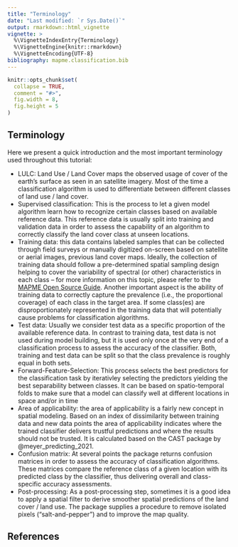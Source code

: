 ```yaml
---
title: "Terminology"
date: "Last modified: `r Sys.Date()`"
output: rmarkdown::html_vignette
vignette: >
  %\VignetteIndexEntry{Terminology}
  %\VignetteEngine{knitr::rmarkdown}
  %\VignetteEncoding{UTF-8}
bibliography: mapme.classification.bib
---
```


```r
knitr::opts_chunk$set(
  collapse = TRUE,
  comment = "#>",
  fig.width = 8,
  fig.height = 5
)
```

## Terminology

Here we present a quick introduction and the most important terminology used throughout
this tutorial:

-  LULC: Land Use / Land Cover maps the observed usage of cover of the earth's surface
as seen in an satellite imagery. Most of the time a classification algorithm is used
to differentiate between different classes of land use / land cover.
-  Supervised classification: This is the process to let a given model algorithm
learn how to recognize certain classes based on available reference data. This reference
data is usually split into training and validation data in order to assess the capability
of an algorithm to correctly classify the land cover class at unseen locations.
-  Training data: this data contains labeled samples that can be collected through 
field surveys or manually digitized on-screen based on satellite or aerial images,
previous land cover maps. Ideally, the collection of training data should follow
a pre-determined spatial sampling design helping to cover the variability of 
spectral (or other) characteristics in each class – for more information on this topic, 
please refer to the [MAPME Open Source Guide](https://github.com/mapme-initiative/mapme.osg). 
Another important aspect is the ability of training data to correctly capture the prevalence 
(i.e., the proportional coverage) of each class in the target area. If some class(es) 
are disproportionately represented in the training data that will potentially cause 
problems for classification algorithms.
-  Test data: Usually we consider test data as a specific proportion of the
available reference data. In contrast to training data, test data is not used
during model building, but it is used only once at the very end of a classification
process to assess the accuracy of the classifier. Both, training and test data
can be split so that the class prevalence is roughly equal in both sets.
-  Forward-Feature-Selection: This process selects the best predictors for the 
classification task by iterativley selecting the predictors yielding the best separability
between classes. It can be based on spatio-temporal folds to make sure that a model
can classify well at different locations in space and/or in time
-  Area of applicability: the area of applicability is a fairly new concept in spatial
modeling. Based on an index of dissimilarity between training data and new data points
the area of applicability indicates where the trained classifier delivers trustful
predictions and where the results should not be trusted. It is calculated based
on the CAST package by @meyer_predicting_2021.
-  Confusion matrix: At several points the package returns confusion matrices in order
to assess the accuracy of classification algorithms. These matrices compare the
reference class of a given location with its predicted class by the classifier, thus
delivering overall and class-specific accuracy assessments.
-  Post-processing: As a post-processing step, sometimes it is a good idea to apply
a spatial filter to derive smoother spatial predictions of the land cover / land use.
The package supplies a procedure to remove isolated pixels (“salt-and-pepper”) and
to improve the map quality.

## References
